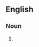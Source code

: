 {{rfd}}
==English==
===Noun===
{{en-noun|sg=[[fish]] [['n']] [[chips]]|-}}

#{{pluralia tantum}} {{alternative form of|fish and chips}}